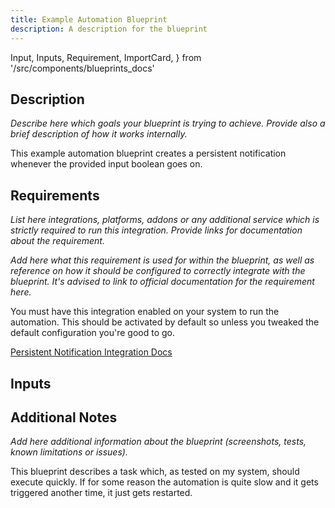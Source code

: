 ```yaml
---
title: Example Automation Blueprint
description: A description for the blueprint
---
```


  Input,
  Inputs,
  Requirement,
  ImportCard,
} from '/src/components/blueprints_docs'

<ImportCard id='example' category='automation' />

## Description

_Describe here which goals your blueprint is trying to achieve. Provide also a brief description of how it works internally._

This example automation blueprint creates a persistent notification whenever the provided input boolean goes on.

## Requirements

_List here integrations, platforms, addons or any additional service which is strictly required to run this integration. Provide links for documentation about the requirement._

<Requirement
 name='Persistent Notification Integration'
 required>

_Add here what this requirement is used for within the blueprint, as well as reference on how it should be configured to correctly integrate with the blueprint. It's advised to link to official documentation for the requirement here._

You must have this integration enabled on your system to run the automation. This should be activated by default so unless you tweaked the default configuration you're good to go.

[Persistent Notification Integration Docs](https://www.home-assistant.io/integrations/persistent_notification/)

</Requirement>

## Inputs

<Inputs category='automation' id='example' />

## Additional Notes

_Add here additional information about the blueprint (screenshots, tests, known limitations or issues)._

This blueprint describes a task which, as tested on my system, should execute quickly. If for some reason the automation is quite slow and it gets triggered another time, it just gets restarted.
